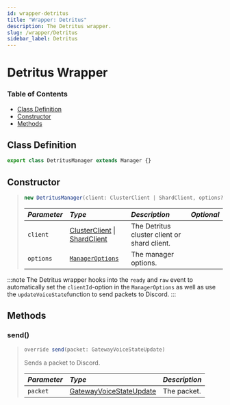```yaml
---
id: wrapper-detritus
title: "Wrapper: Detritus"
description: The Detritus wrapper.
slug: /wrapper/Detritus
sidebar_label: Detritus
---
```


# Detritus Wrapper

### Table of Contents
- [Class Definition](#class-definition)
- [Constructor](#constructor)
- [Methods](#methods)

## Class Definition
```ts
export class DetritusManager extends Manager {}
```

## Constructor

> ```ts
> new DetritusManager(client: ClusterClient | ShardClient, options?: ManagerOptions)
> ```
> | <i className="fa-solid fa-hashtag"/> Parameter | <i className="fa-solid fa-font"/> Type                                                                                                | <i className="fa-solid fa-list"/> Description | <i className="fa-solid fa-flask"/> Optional |
> | :--------------------------------------------- |:--------------------------------------------------------------------------------------------------------------------------------------| :---------------------------------------------| :------------------------------------------:|
> | `client`                                       | [ClusterClient](https://detritusjs.com/modules/clusterclient) \| [ShardClient](https://detritusjs.com/classes/client.shardclient) | The Detritus cluster client or shard client.  | <i className="fa-solid fa-xmark"/>          |
> | `options`                                      | [`ManagerOptions`](../../Typedefs/ManagerOptions.mdx)                                                                                 | The manager options.                          | <i className="fa-solid fa-check"/>          |
:::note
The Detritus wrapper hooks into the `ready` and `raw` event to automatically set the `clientId`-option in the `ManagerOptions` as well as use the `updateVoiceState`function to send packets to Discord.
:::

## Methods

### send()
> ```ts
> override send(packet: GatewayVoiceStateUpdate)
> ```
> Sends a packet to Discord.
>
> | <i className="fa-solid fa-hashtag"/> Parameter | <i className="fa-solid fa-font"/> Type                                                                    | <i className="fa-solid fa-list"/> Description |
> | :--------------------------------------------- | :-------------------------------------------------------------------------------------------------------- | :-------------------------------------------- |
> | `packet`                                       | [GatewayVoiceStateUpdate](https://discord.com/developers/docs/topics/gateway-events#update-voice-state) | The packet.                                   |
